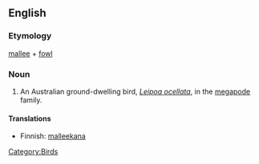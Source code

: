 ==English==

===Etymology===
[[mallee]] + [[fowl]]

===Noun===
{{wikipedia}}
{{en-noun}}

#An Australian ground-dwelling bird, ''[[Leipoa ocellata]]'', in the [[megapode]] family.

====Translations====
{{trans-top|''Leipoa ocellata''}}
*Finnish: [[malleekana]]
{{trans-mid}}
{{trans-bottom}}

[[Category:Birds]]